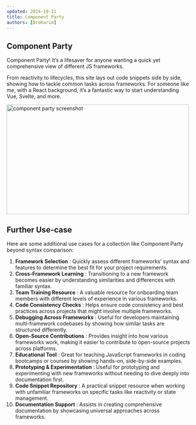 ```yaml
---
updated: 2024-10-31
title: Component Party
authors: [BroKarim]
---
```



<div className="w-full flex-1 flex justify-center ">
  <TweetCard id="1851922645983371416" />
</div>

## Component Party

Component Party! It’s a lifesaver for anyone wanting a quick yet comprehensive view of different JS frameworks.

From reactivity to lifecycles, this site lays out code snippets side by side, showing how to tackle common tasks across frameworks. For someone like me, with a React background, it’s a fantastic way to start understanding Vue, Svelte, and more.

<div className="w-full flex-1 flex justify-center ">
    <a href="https://component-party.dev/" className="cursor-pointer">
        <img src="https://github.com/user-attachments/assets/f8267485-0c5c-440b-afc1-fb71953c7298" alt="component party screenshot" width="500" height="300" /> 
    </a>
</div>

## Further Use-case

Here are some additional use cases for a collection like Component Party beyond syntax comparison:

1. **Framework Selection** : Quickly assess different frameworks’ syntax and features to determine the best fit for your project requirements.
2. **Cross-Framework Learning** : Transitioning to a new framework becomes easier by understanding similarities and differences with familiar syntax.
3. **Team Training Resource** : A valuable resource for onboarding team members with different levels of experience in various frameworks.
4. **Code Consistency Checks** : Helps ensure code consistency and best practices across projects that might involve multiple frameworks.
5. **Debugging Across Frameworks** : Useful for developers maintaining multi-framework codebases by showing how similar tasks are structured differently.
6. **Open-Source Contributions** : Provides insight into how various frameworks work, making it easier to contribute to open-source projects across platforms.
7. **Educational Tool** : Great for teaching JavaScript frameworks in coding bootcamps or courses by showing hands-on, side-by-side examples.
8. **Prototyping & Experimentation** : Useful for prototyping and experimenting with new frameworks without needing to dive deeply into documentation first.
9. **Code Snippet Repository** : A practical snippet resource when working with unfamiliar frameworks on specific tasks like reactivity or state management.
10. **Documentation Support** : Assists in creating comprehensive documentation by showcasing universal approaches across frameworks.
